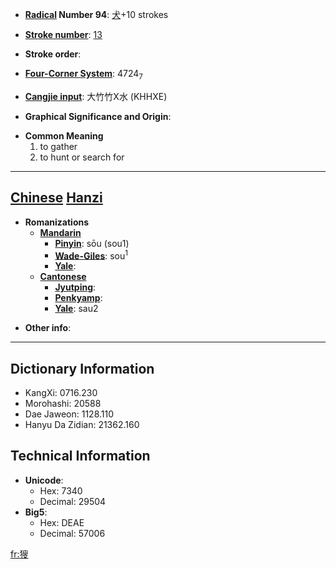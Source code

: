 * '''[[Wiktionary:Chinese radical index| Radical]] Number 94''': [[Wiktionary:Chinese radical index 犬|犬]]+10 strokes

* '''[[Wiktionary:Chinese total strokes index|Stroke number]]''': [[Wiktionary:Chinese total strokes index 13|13]]

* '''Stroke order''': 

* '''[[Wiktionary:Chinese four corner index|Four-Corner System]]''': 4724<sub>7</sub>

* '''[[Wiktionary:Chinese Cangjie index|Cangjie input]]''': 大竹竹X水 (KHHXE)

* '''Graphical Significance and Origin''': 

* '''Common Meaning'''
*#to gather
*# to hunt or search for


----

== [[Chinese]] [[Hanzi]] ==

* '''Romanizations'''
** '''[[Mandarin]]'''
*** '''[[Pinyin]]''': sōu (sou1)
*** '''[[Wade-Giles]]''': sou<sup>1</sup>
*** '''[[Yale]]''': 
** '''[[Cantonese]]'''
*** '''[[Jyutping]]''':
*** '''[[Penkyamp]]''': 
*** '''[[Yale]]''': sau2

* '''Other info''': 

----

== Dictionary Information ==

* KangXi: 0716.230
* Morohashi: 20588
* Dae Jaweon: 1128.110
* Hanyu Da Zidian: 21362.160

== Technical Information ==

* '''Unicode''':
** Hex: 7340
** Decimal: 29504
* '''Big5''':
** Hex: DEAE
** Decimal: 57006

[[fr:獀]]
